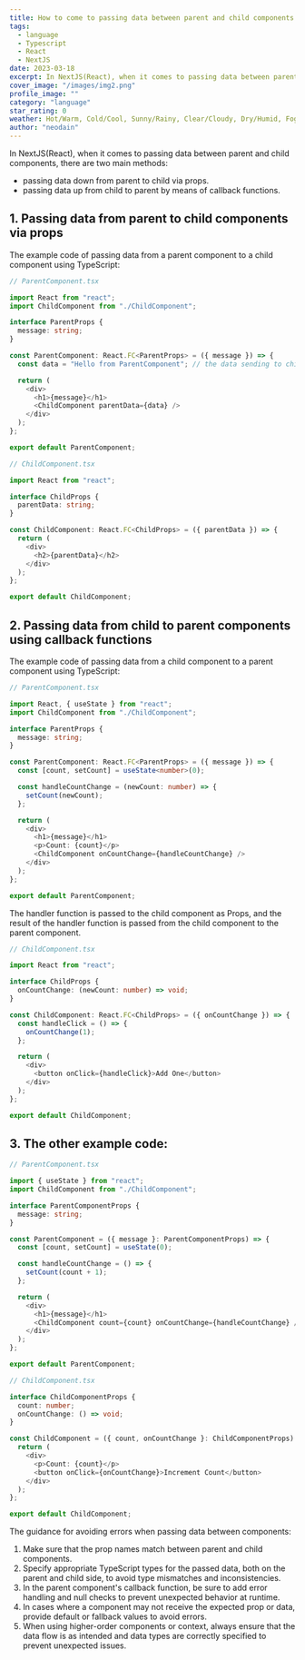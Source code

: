 ```yaml
---
title: How to come to passing data between parent and child components in NextJS(React).
tags:
  - language
  - Typescript
  - React
  - NextJS
date: 2023-03-18
excerpt: In NextJS(React), when it comes to passing data between parent and child components, there are two main methods
cover_image: "/images/img2.png"
profile_image: ""
category: "language"
star_rating: 0
weather: Hot/Warm, Cold/Cool, Sunny/Rainy, Clear/Cloudy, Dry/Humid, Foggy/Misty, Gusty/Windy, Thunder/Lightning
author: "neodain"
---
```


In NextJS(React), when it comes to passing data between parent and child components, there are two main methods:

- passing data down from parent to child via props.
- passing data up from child to parent by means of callback functions.

## 1. Passing data from parent to child components via props

The example code of passing data from a parent component to a child component using TypeScript:

```typescript
// ParentComponent.tsx

import React from "react";
import ChildComponent from "./ChildComponent";

interface ParentProps {
  message: string;
}

const ParentComponent: React.FC<ParentProps> = ({ message }) => {
  const data = "Hello from ParentComponent"; // the data sending to child component

  return (
    <div>
      <h1>{message}</h1>
      <ChildComponent parentData={data} />
    </div>
  );
};

export default ParentComponent;
```

```typescript
// ChildComponent.tsx

import React from "react";

interface ChildProps {
  parentData: string;
}

const ChildComponent: React.FC<ChildProps> = ({ parentData }) => {
  return (
    <div>
      <h2>{parentData}</h2>
    </div>
  );
};

export default ChildComponent;
```

## 2. Passing data from child to parent components using callback functions

The example code of passing data from a child component to a parent component using TypeScript:

```typescript
// ParentComponent.tsx

import React, { useState } from "react";
import ChildComponent from "./ChildComponent";

interface ParentProps {
  message: string;
}

const ParentComponent: React.FC<ParentProps> = ({ message }) => {
  const [count, setCount] = useState<number>(0);

  const handleCountChange = (newCount: number) => {
    setCount(newCount);
  };

  return (
    <div>
      <h1>{message}</h1>
      <p>Count: {count}</p>
      <ChildComponent onCountChange={handleCountChange} />
    </div>
  );
};

export default ParentComponent;
```

The handler function is passed to the child component as Props, and the result of the handler function is passed from the child component to the parent component.

```typescript
// ChildComponent.tsx

import React from "react";

interface ChildProps {
  onCountChange: (newCount: number) => void;
}

const ChildComponent: React.FC<ChildProps> = ({ onCountChange }) => {
  const handleClick = () => {
    onCountChange(1);
  };

  return (
    <div>
      <button onClick={handleClick}>Add One</button>
    </div>
  );
};

export default ChildComponent;
```

## 3. The other example code:

```typescript
// ParentComponent.tsx

import { useState } from "react";
import ChildComponent from "./ChildComponent";

interface ParentComponentProps {
  message: string;
}

const ParentComponent = ({ message }: ParentComponentProps) => {
  const [count, setCount] = useState(0);

  const handleCountChange = () => {
    setCount(count + 1);
  };

  return (
    <div>
      <h1>{message}</h1>
      <ChildComponent count={count} onCountChange={handleCountChange} />
    </div>
  );
};

export default ParentComponent;
```

```typescript
// ChildComponent.tsx

interface ChildComponentProps {
  count: number;
  onCountChange: () => void;
}

const ChildComponent = ({ count, onCountChange }: ChildComponentProps) => {
  return (
    <div>
      <p>Count: {count}</p>
      <button onClick={onCountChange}>Increment Count</button>
    </div>
  );
};

export default ChildComponent;
```

The guidance for avoiding errors when passing data between components:

1. Make sure that the prop names match between parent and child components.
2. Specify appropriate TypeScript types for the passed data, both on the parent and child side, to avoid type mismatches and inconsistencies.
3. In the parent component's callback function, be sure to add error handling and null checks to prevent unexpected behavior at runtime.
4. In cases where a component may not receive the expected prop or data, provide default or fallback values to avoid errors.
5. When using higher-order components or context, always ensure that the data flow is as intended and data types are correctly specified to prevent unexpected issues.
